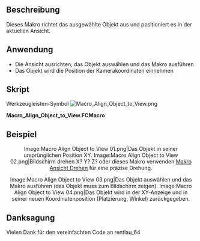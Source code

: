 <languages/>

{{Macro/de
|Name=Objekt an Ansicht ausrichten
|Icon=Macro_Align_Object_to_View.png
|Description=Dieses Makro richtet das ausgewählte Objekt an der aktuellen Ansicht aus.
|Author=Mario52
|Version=0.1
|Date=2015-01-16
|FCVersion=Alle
|Download=[https://wiki.freecad.org/images/f/f4/Macro_Align_Object_to_View.png Werkzeugleisten-Symbol]
|SeeAlso=[[File:FCCamera 00.png|32px|FCCamera]] [[Macro_FCCamera/de|Makro FCCamera]]
}}

<span id="Description"></span>
==Beschreibung==

Dieses Makro richtet das ausgewählte Objekt aus und positioniert es in der aktuellen Ansicht.

<span id="Usage"></span>
==Anwendung==

* Die Ansicht ausrichten, das Objekt auswählen und das Makro ausführen
* Das Objekt wird die Position der Kamerakoordinaten einnehmen

<span id="Script"></span>
==Skript==

Werkzeugleisten-Symbol  [[Image:Macro_Align_Object_to_View.png]] 

'''Macro_Align_Object_to_View.FCMacro'''

{{MacroCode|code=
# This macro place your object selected to the position ActiveView (camera)
# extact FCCamera
# 16/01/2015

__title__  ="Align Object to View"
__author__ = "Mario52"
__date__   = "16/01/2015"
__version__= "0.1"

import pivy
from pivy import coin

sel = FreeCADGui.Selection.getSelection()
Nameelement = sel[0].Name
App.Console.PrintMessage(str(Nameelement)+"\n")

pl = FreeCAD.Placement()
pl.Rotation = FreeCADGui.ActiveDocument.ActiveView.getCameraOrientation()
pl.Base = FreeCAD.Vector(0.0,0.0,0.0)

App.ActiveDocument.getObject(Nameelement).Placement=pl

}}

<span id="Example"></span>
==Beispiel==

<center>
<gallery widths="300" heights="200" perrow="2">
Image:Macro Align Object to View 01.png|Das Objekt in seiner ursprünglichen Position XY.
Image:Macro Align Object to View 02.png|Bildschirm drehen X? Y? Z? oder dieses Makro verwenden [[Macro_Rotate_View/de|Makro Ansicht Drehen]] für eine präzise Drehung.
</gallery>
</center>

<center>
<gallery widths="300" heights="200" perrow="2">
Image:Macro Align Object to View 03.png|Das Objekt auswählen und das Makro ausführen (das Objekt muss zum Bildschirm zeigen).
Image:Macro Align Object to View 04.png|Das Objekt wird in der XY-Anzeige und in seiner neuen Koordinatenposition (Platzierung, Winkel) zurückgegeben.
</gallery>
</center>

<span id="Credits"></span>
==Danksagung==

Vielen Dank für den vereinfachten Code an rentlau_64